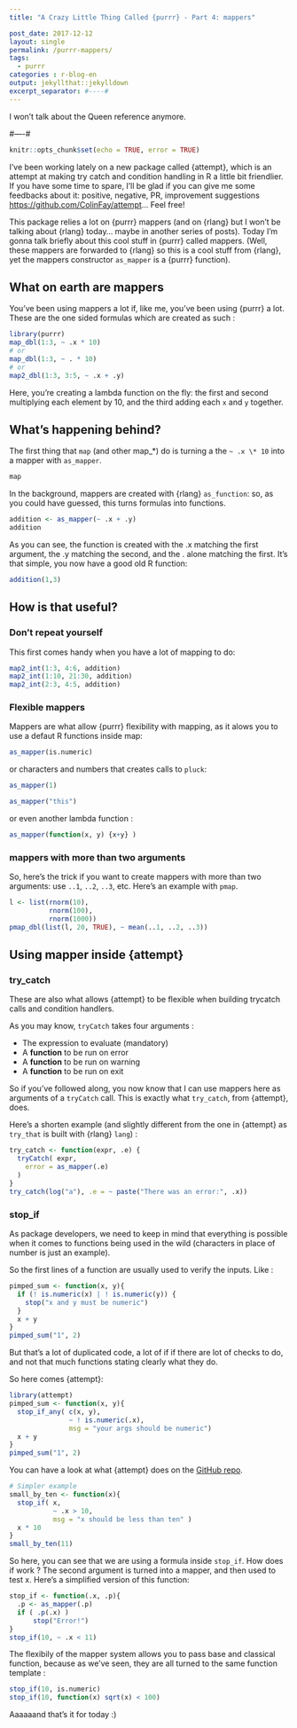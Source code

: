 ```yaml
---
title: "A Crazy Little Thing Called {purrr} - Part 4: mappers"

post_date: 2017-12-12
layout: single
permalink: /purrr-mappers/
tags:
  - purrr
categories : r-blog-en
output: jekyllthat::jekylldown
excerpt_separator: #----#
---
```

I won't talk about the Queen reference anymore. 

#----#

```r
knitr::opts_chunk$set(echo = TRUE, error = TRUE)
```

I've been working lately on a new package called {attempt}, which is an attempt at making try catch and condition handling in R a little bit friendlier. If you have some time to spare, I'll be glad if you can give me some feedbacks about it: positive, negative, PR, improvement suggestions [https://github.com/ColinFay/attempt](https://github.com/ColinFay/attempt)... Feel free! 

This package relies a lot on {purrr} mappers (and on {rlang} but I won't be talking about {rlang} today... maybe in another series of posts). Today I'm gonna talk briefly about this cool stuff in {purrr} called mappers. (Well, these mappers are forwarded to {rlang} so this is a cool stuff from {rlang}, yet the mappers constructor `as_mapper` is a {purrr} function).

## What on earth are mappers 

You've been using mappers a lot if, like me, you've been using {purrr} a lot. These are the one sided formulas which are created as such :

```r
library(purrr)
map_dbl(1:3, ~ .x * 10)
# or 
map_dbl(1:3, ~ . * 10)
# or 
map2_dbl(1:3, 3:5, ~ .x + .y)
```

Here, you're creating a lambda function on the fly: the first and second multiplying each element by 10, and the third adding each `x` and `y` together. 

## What's happening behind?

The first thing that `map` (and other map_\*) do is turning a the `~ .x \* 10` into a mapper with `as_mapper`. 

```r
map
```

In the background, mappers are created with {rlang} `as_function`: so, as you could have guessed, this turns formulas into functions. 

```r
addition <- as_mapper(~ .x + .y)
addition
```

As you can see, the function is created with the .x matching the first argument, the .y matching the second, and the . alone matching the first. It's that simple, you now have a good old R function: 

```r
addition(1,3)
```

## How is that useful?

### Don't repeat yourself

This first comes handy when you have a lot of mapping to do: 

```r
map2_int(1:3, 4:6, addition)
map2_int(1:10, 21:30, addition)
map2_int(2:3, 4:5, addition)
```

### Flexible mappers

Mappers are what allow {purrr} flexibility with mapping, as it alows you to use a defaut R functions inside map:

```r
as_mapper(is.numeric)
```

or characters and numbers that creates calls to `pluck`:

```r
as_mapper(1)
```


```r
as_mapper("this")
```

or even another lambda function :

```r
as_mapper(function(x, y) {x+y} )
```

### mappers with more than two arguments 

So, here's the trick if you want to create mappers with more than two arguments: use `..1`, `..2`, `..3`, etc. Here's an example with `pmap`.

```r
l <- list(rnorm(10),
          rnorm(100), 
          rnorm(1000))
pmap_dbl(list(l, 20, TRUE), ~ mean(..1, ..2, ..3)) 

```

## Using mapper inside {attempt}

### try_catch

These are also what allows {attempt} to be flexible when building trycatch calls and condition handlers. 

As you may know, `tryCatch` takes four arguments : 

+ The expression to evaluate (mandatory)
+ A __function__ to be run on error
+ A __function__ to be run on warning
+ A __function__ to be run on exit

So if you've followed along, you now know that I can use mappers here as arguments of a `tryCatch` call. This is exactly what `try_catch`, from {attempt}, does. 

Here's a shorten example (and slightly different from the one in {attempt} as `try_that` is built with {rlang} `lang`) : 

```r
try_catch <- function(expr, .e) {
  tryCatch( expr,
    error = as_mapper(.e)
  )
}
try_catch(log("a"), .e = ~ paste("There was an error:", .x))
```

### stop_if

As package developers, we need to keep in mind that everything is possible when it comes to functions being used in the wild (characters in place of number is just an example). 

So the first lines of a function are usually used to verify the inputs. Like : 

```r
pimped_sum <- function(x, y){
  if (! is.numeric(x) | ! is.numeric(y)) {
    stop("x and y must be numeric")
  }
  x + y
}
pimped_sum("1", 2)
```

But that's a lot of duplicated code, a lot of if if there are lot of checks to do, and not that much functions stating clearly what they do. 

So here comes {attempt}:

```r
library(attempt)
pimped_sum <- function(x, y){
  stop_if_any( c(x, y), 
               ~ ! is.numeric(.x), 
               msg = "your args should be numeric")
  x + y
}
pimped_sum("1", 2)
```

You can have a look at what {attempt} does on the [GitHub repo](https://github.com/ColinFay/attempt). 

```r
# Simpler example
small_by_ten <- function(x){
  stop_if( x, 
           ~ .x > 10, 
           msg = "x should be less than ten" )
  x * 10
}
small_by_ten(11)
```

So here, you can see that we are using a formula inside `stop_if`. How does if work ? The second argument is turned into a mapper, and then used to test x. Here's a simplified version of this function:

```r
stop_if <- function(.x, .p){
  .p <- as_mapper(.p)
  if ( .p(.x) )
      stop("Error!")
}
stop_if(10, ~ .x < 11)
```

The flexibily of the mapper system allows you to pass base and classical function, because as we've seen, they are all turned to the same function template : 

```r
stop_if(10, is.numeric)
stop_if(10, function(x) sqrt(x) < 100)
```

Aaaaaand that's it for today :) 



